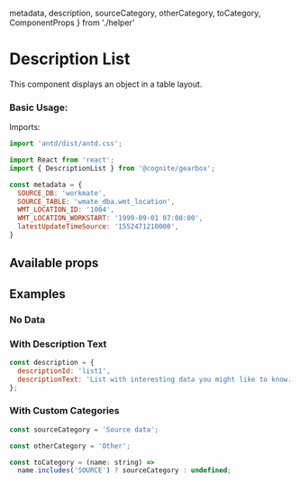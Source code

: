   metadata,
  description,
  sourceCategory,
  otherCategory,
  toCategory,
  ComponentProps
} from './helper'

<Meta title="Others/DescriptionList" />

# Description List

This component displays an object in a table layout.

### Basic Usage:

Imports:

```jsx
import 'antd/dist/antd.css';

import React from 'react';
import { DescriptionList } from '@cognite/gearbox';
```

```jsx
const metadata = {
  SOURCE_DB: 'workmate',
  SOURCE_TABLE: 'wmate_dba.wmt_location',
  WMT_LOCATION_ID: '1004',
  WMT_LOCATION_WORKSTART: '1999-09-01 07:00:00',
  latestUpdateTimeSource: '1552471210000',
}
```

<Preview>
  <Story name="Basic Usage">
    <DescriptionList valueSet={metadata} />
  </Story>
</Preview>

## Available props

<Props of={ComponentProps} />

## Examples

### No Data

<Preview>
  <Story name="No Data">
    <DescriptionList valueSet={{}} />
  </Story>
</Preview>

### With Description Text

```jsx
const description = {
  descriptionId: 'list1',
  descriptionText: 'List with interesting data you might like to know.'
};
```
<Preview>
  <Story name="With Description Text">
    <DescriptionList
      valueSet={metadata}
      description={description}
    />
  </Story>
</Preview>

### With Custom Categories

```jsx
const sourceCategory = 'Source data';

const otherCategory = 'Other';

const toCategory = (name: string) =>
  name.includes('SOURCE') ? sourceCategory : undefined;
```

<Preview>
  <Story name="With Custom Categories">
    <DescriptionList
      valueSet={metadata}
      toCategory={toCategory}
      unknownCategoryName={otherCategory}
      expandedCategories={[otherCategory]}
      categoryPriorityList={[sourceCategory]}
    />
  </Story>
</Preview>
